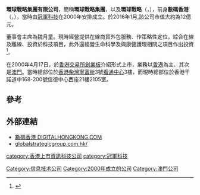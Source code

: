 '''環球戰略集團有限公司'''，簡稱'''環球戰略集團'''，以及'''環球戰略'''（'''{{lang-en|Global Strategic Group Limited}}'''，{{hkex|8007}}），前身'''數碼香港'''（'''{{lang-en|DIGITALHONGKONG.COM}}'''，{{hkex|8007}}），當時由[[冠軍科技|冠軍科技]]在2000年安排成立。於2016年1月,該公司市值大約為12億元。

董事會主席為魏月童。現時經營提供在線商貿外包服務、作策略性定位，綜合在線及離線、投資於科技項目，此外還經營生命科學及與康健護理相關之項目作出投資<ref>{{Cite web |url=http://www.globalstrategicgroup.com.hk/tc/about/about.html |title=環球戰略集團有限公司簡介 |access-date=2015-04-20 |archive-date=2019-08-14 |archive-url=https://web.archive.org/web/20190814082801/http://www.globalstrategicgroup.com.hk/tc/about/about.html |dead-url=no }}</ref>。


在2000年4月17日，於[[香港交易所|香港交易所]][[香港創業板|創業板]]介紹形式上市，業務以[[香港|香港]]為主、其次是[[澳門|澳門]]。當時總部位於[[香港|香港]][[柴灣|柴灣]][[寧富街|寧富街]]3號[[看通中心|看通中心]]3樓，而現時總部位於香港干諾道中168-200號信德中心西座21樓2105室。

==參考==
{{reflist}}

==外部連結==
*[http://www.digitalhongkong.com/ 數碼香港 DIGITALHONGKONG.COM] {{Wayback|url=http://www.digitalhongkong.com/ |date=20200727113629 }}
*[http://www.globalstrategicgroup.com.hk/ globalstrategicgroup.com.hk/] {{Wayback|url=http://www.globalstrategicgroup.com.hk/ |date=20180108205328 }}


[[category:香港上市資訊科技公司|category:香港上市資訊科技公司]]
[[Category:信息技术公司|Category:信息技术公司]]
[[category:冠軍科技|category:冠軍科技]]
[[Category:2000年成立的公司|Category:2000年成立的公司]]
[[Category:澳門公司|Category:澳門公司]]